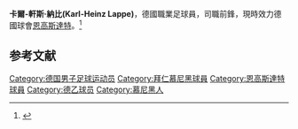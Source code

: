 {{Infobox football biography
|image               = 
|caption             = 
|fullname            = 
|birth_date          = {{birth date and age|df=yes|1987|9|14}}
|birth_place         = [[慕尼黑|慕尼黑]], [[西德|西德]]
|height              = {{Height|m=1.75}}
|position            = [[前鋒|前鋒]]
|currentclub         = [[恩高斯達特|恩高斯達特]]
|clubnumber          = 25
|youthyears1         = 
|youthclubs1         = [[拜仁慕尼黑|拜仁慕尼黑]]
|youthyears2         = 
|youthclubs2         = SV Nord Lerchenau
|youthyears3         = {{0|0000}}–2008
|youthclubs3         = [[FT_Starnberg_09|FT Starnberg 09]]
|youthyears4         = 2008–2009
|youthclubs4         = [[FC_Unterföhring|FC Unterföhring]]
|years1              = 2009–2013
|clubs1              = [[恩高斯達特II|恩高斯達特II]]
|caps1               = 137
|goals1              = 81
|years2              = 2011–
|clubs2              = [[恩高斯達特|恩高斯達特]]
|caps2               = 42
|goals2              = 5
|nationalyears1      = 
|nationalteam1       = 
|nationalcaps1       = 
|nationalgoals1      = 
|medaltemplates      = 
|club-update         = 22 December 2014
|nationalteam-update = 
}}
'''卡爾-軒斯·納比(Karl-Heinz Lappe)'''{{BD|1987年|9月14日}}，德國職業足球員，司職前鋒，現時效力德國球會[[恩高斯達特|恩高斯達特]]。<ref>{{cite web | url = http://www.kicker.de/news/fussball/2bundesliga/vereine/2-bundesliga/2011-12/fc-ingolstadt-04-7659/68557/spieler_lappe-karl-heinz.html | title = Lappe, Karl-Heinz | language = de | publisher = kicker.de | accessdate = 3 February 2013 | archive-date = 2016-03-07 | archive-url = https://web.archive.org/web/20160307124552/http://www.kicker.de/news/fussball/2bundesliga/vereine/2-bundesliga/2011-12/fc-ingolstadt-04-7659/68557/spieler_lappe-karl-heinz.html | dead-url = no }}</ref>

==参考文献==
{{reflist}}

{{DEFAULTSORT:Lappe, Karlheinz}}
[[Category:德国男子足球运动员|Category:德国男子足球运动员]]
[[Category:拜仁慕尼黑球員|Category:拜仁慕尼黑球員]]
[[Category:恩高斯達特球員|Category:恩高斯達特球員]]
[[Category:德乙球员|Category:德乙球员]]
[[Category:慕尼黑人|Category:慕尼黑人]]